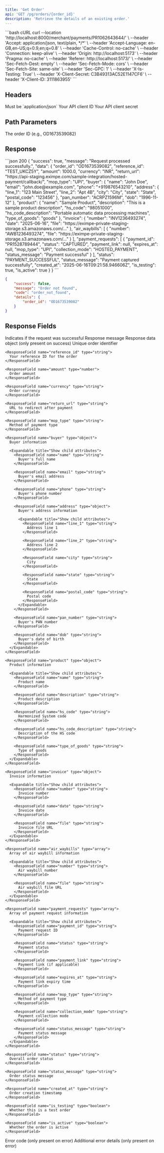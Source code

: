 ```yaml
---
title: 'Get Order'
api: 'GET /pg/orders/{order_id}'
description: 'Retrieve the details of an existing order.'
---
```


<RequestExample>
```bash cURL
curl --location 'http://localhost:8000/merchant/payments/PR1062643644/' \
--header 'Accept: application/json, text/plain, */*' \
--header 'Accept-Language: en-GB,en-US;q=0.9,en;q=0.8' \
--header 'Cache-Control: no-cache' \
--header 'Connection: keep-alive' \
--header 'Origin: http://localhost:5173' \
--header 'Pragma: no-cache' \
--header 'Referer: http://localhost:5173/' \
--header 'Sec-Fetch-Dest: empty' \
--header 'Sec-Fetch-Mode: cors' \
--header 'Sec-Fetch-Site: same-site' \
--header 'Sec-GPC: 1' \
--header 'X-Is-Testing: True' \
--header 'X-Client-Secret: C3B49313AC52E1147CF6' \
--header 'X-Client-ID: 3111863955'
```
</RequestExample>

## Headers

<ParamField header="accept" type="string" required>
  Must be `application/json`
</ParamField>

<ParamField header="x-client-id" type="string" required>
  Your API client ID
</ParamField>

<ParamField header="x-client-secret" type="string" required>
  Your API client secret
</ParamField>

## Path Parameters

<ParamField path="order_id" type="string" required>
  The order ID (e.g., OD1673539082)
</ParamField>

## Response

<ResponseExample>
```json 200
{
    "success": true,
    "message": "Request processed successfully.",
    "data": {
        "order_id": "OD1673539082",
        "reference_id": "TEST_UKCZ5Y",
        "amount": 1000.0,
        "currency": "INR",
        "return_url": "https://api-staging.eximpe.com/sample-integration/hosted-payment/callback/",
        "mop_type": "UPI",
        "buyer": {
            "name": "John Doe",
            "email": "john.doe@example.com",
            "phone": "+919876543210",
            "address": {
                "line_1": "123 Main Street",
                "line_2": "Apt 4B",
                "city": "City",
                "state": "State",
                "postal_code": "123456"
            },
            "pan_number": "ACRPZ1596M",
            "dob": "1996-11-12"
        },
        "product": {
            "name": "Sample Product",
            "description": "This is a sample product description",
            "hs_code": "98051000",
            "hs_code_description": "Portable automatic data processing machines",
            "type_of_goods": "goods"
        },
        "invoice": {
            "number": "INV1236493274",
            "date": "2025-06-16",
            "file": "https://eximpe-private-staging-storage.s3.amazonaws.com/..."
        },
        "air_waybills": [
            {
                "number": "AWB1236493274",
                "file": "https://eximpe-private-staging-storage.s3.amazonaws.com/..."
            }
        ],
        "payment_requests": [
            {
                "payment_id": "PR1528789444",
                "status": "CAPTURED",
                "payment_link": null,
                "expires_at": null,
                "mop_type": "UPI",
                "collection_mode": "HOSTED_PAYMENT",
                "status_message": "Payment successful"
            }
        ],
        "status": "PAYMENT_SUCCESSFUL",
        "status_message": "Payment captured successfully",
        "created_at": "2025-06-16T09:21:58.946606Z",
        "is_testing": true,
        "is_active": true
    }
}
```

```json Error Response
{
    "success": false,
    "message": "Order not found",
    "code": "order_not_found",
    "details": {
        "order_id": "OD1673539082"
    }
}
```
</ResponseExample>

## Response Fields

<ResponseField name="success" type="boolean">
  Indicates if the request was successful
</ResponseField>

<ResponseField name="message" type="string">
  Response message
</ResponseField>

<ResponseField name="data" type="object">
  Response data object (only present on success)

  <Expandable title="Show child attributes">
    <ResponseField name="order_id" type="string">
      Unique order identifier
    </ResponseField>

    <ResponseField name="reference_id" type="string">
      Your reference ID for the order
    </ResponseField>

    <ResponseField name="amount" type="number">
      Order amount
    </ResponseField>

    <ResponseField name="currency" type="string">
      Order currency
    </ResponseField>

    <ResponseField name="return_url" type="string">
      URL to redirect after payment
    </ResponseField>

    <ResponseField name="mop_type" type="string">
      Method of payment type
    </ResponseField>

    <ResponseField name="buyer" type="object">
      Buyer information

      <Expandable title="Show child attributes">
        <ResponseField name="name" type="string">
          Buyer's full name
        </ResponseField>

        <ResponseField name="email" type="string">
          Buyer's email address
        </ResponseField>

        <ResponseField name="phone" type="string">
          Buyer's phone number
        </ResponseField>

        <ResponseField name="address" type="object">
          Buyer's address information

          <Expandable title="Show child attributes">
            <ResponseField name="line_1" type="string">
              Address line 1
            </ResponseField>

            <ResponseField name="line_2" type="string">
              Address line 2
            </ResponseField>

            <ResponseField name="city" type="string">
              City
            </ResponseField>

            <ResponseField name="state" type="string">
              State
            </ResponseField>

            <ResponseField name="postal_code" type="string">
              Postal code
            </ResponseField>
          </Expandable>
        </ResponseField>

        <ResponseField name="pan_number" type="string">
          Buyer's PAN number
        </ResponseField>

        <ResponseField name="dob" type="string">
          Buyer's date of birth
        </ResponseField>
      </Expandable>
    </ResponseField>

    <ResponseField name="product" type="object">
      Product information

      <Expandable title="Show child attributes">
        <ResponseField name="name" type="string">
          Product name
        </ResponseField>

        <ResponseField name="description" type="string">
          Product description
        </ResponseField>

        <ResponseField name="hs_code" type="string">
          Harmonized System code
        </ResponseField>

        <ResponseField name="hs_code_description" type="string">
          Description of the HS code
        </ResponseField>

        <ResponseField name="type_of_goods" type="string">
          Type of goods
        </ResponseField>
      </Expandable>
    </ResponseField>

    <ResponseField name="invoice" type="object">
      Invoice information

      <Expandable title="Show child attributes">
        <ResponseField name="number" type="string">
          Invoice number
        </ResponseField>

        <ResponseField name="date" type="string">
          Invoice date
        </ResponseField>

        <ResponseField name="file" type="string">
          Invoice file URL
        </ResponseField>
      </Expandable>
    </ResponseField>

    <ResponseField name="air_waybills" type="array">
      Array of air waybill information

      <Expandable title="Show child attributes">
        <ResponseField name="number" type="string">
          Air waybill number
        </ResponseField>

        <ResponseField name="file" type="string">
          Air waybill file URL
        </ResponseField>
      </Expandable>
    </ResponseField>

    <ResponseField name="payment_requests" type="array">
      Array of payment request information

      <Expandable title="Show child attributes">
        <ResponseField name="payment_id" type="string">
          Payment request ID
        </ResponseField>

        <ResponseField name="status" type="string">
          Payment status
        </ResponseField>

        <ResponseField name="payment_link" type="string">
          Payment link (if applicable)
        </ResponseField>

        <ResponseField name="expires_at" type="string">
          Payment link expiry time
        </ResponseField>

        <ResponseField name="mop_type" type="string">
          Method of payment type
        </ResponseField>

        <ResponseField name="collection_mode" type="string">
          Payment collection mode
        </ResponseField>

        <ResponseField name="status_message" type="string">
          Payment status message
        </ResponseField>
      </Expandable>
    </ResponseField>

    <ResponseField name="status" type="string">
      Overall order status
    </ResponseField>

    <ResponseField name="status_message" type="string">
      Order status message
    </ResponseField>

    <ResponseField name="created_at" type="string">
      Order creation timestamp
    </ResponseField>

    <ResponseField name="is_testing" type="boolean">
      Whether this is a test order
    </ResponseField>

    <ResponseField name="is_active" type="boolean">
      Whether the order is active
    </ResponseField>
  </Expandable>
</ResponseField>

<ResponseField name="code" type="string">
  Error code (only present on error)
</ResponseField>

<ResponseField name="details" type="object">
  Additional error details (only present on error)
</ResponseField>
